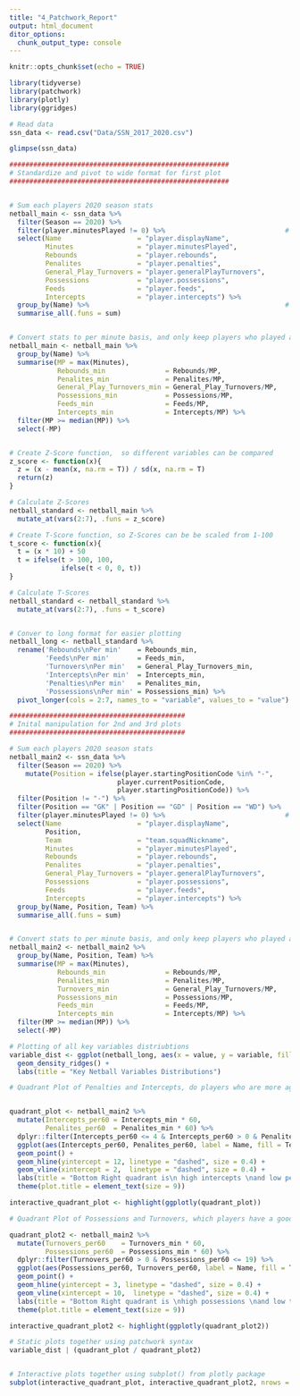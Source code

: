```yaml
---
title: "4_Patchwork_Report"
output: html_document
ditor_options:
  chunk_output_type: console
---
```


```r
knitr::opts_chunk$set(echo = TRUE)
```


```r
library(tidyverse)
library(patchwork)
library(plotly)
library(ggridges)
```


```r
# Read data
ssn_data <- read.csv("Data/SSN_2017_2020.csv")
```

```r
glimpse(ssn_data)
```


```r


#######################################################
# Standardize and pivot to wide format for first plot
#######################################################


# Sum each players 2020 season stats
netball_main <- ssn_data %>%
  filter(Season == 2020) %>%
  filter(player.minutesPlayed != 0) %>%                              # Remove players who didn't play any minutes
  select(Name                   = "player.displayName",
         Minutes                = "player.minutesPlayed",
         Rebounds               = "player.rebounds",           
         Penalites              = "player.penalties",   
         General_Play_Turnovers = "player.generalPlayTurnovers",
         Possessions            = "player.possessions", 
         Feeds                  = "player.feeds",         
         Intercepts             = "player.intercepts") %>%
  group_by(Name) %>%                                                 # Group by player to combine all instances of player
  summarise_all(.funs = sum) 


# Convert stats to per minute basis, and only keep players who played above the median league minutes, as this will remove outlier players
netball_main <- netball_main %>%
  group_by(Name) %>%
  summarise(MP = max(Minutes),
            Rebounds_min               = Rebounds/MP,
            Penalites_min              = Penalites/MP,
            General_Play_Turnovers_min = General_Play_Turnovers/MP,
            Possessions_min            = Possessions/MP,
            Feeds_min                  = Feeds/MP,
            Intercepts_min             = Intercepts/MP) %>%
  filter(MP >= median(MP)) %>%                                           
  select(-MP)


# Create Z-Score function,  so different variables can be compared
z_score <- function(x){
  z = (x - mean(x, na.rm = T)) / sd(x, na.rm = T)
  return(z)
}

# Calculate Z-Scores
netball_standard <- netball_main %>%
  mutate_at(vars(2:7), .funs = z_score)

# Create T-Score function, so Z-Scores can be be scaled from 1-100
t_score <- function(x){
  t = (x * 10) + 50
  t = ifelse(t > 100, 100, 
             ifelse(t < 0, 0, t))
}

# Calculate T-Scores
netball_standard <- netball_standard %>%
  mutate_at(vars(2:7), .funs = t_score)


# Conver to long format for easier plotting
netball_long <- netball_standard %>%
  rename('Rebounds\nPer min'    = Rebounds_min,
         'Feeds\nPer min'       = Feeds_min,
         'Turnovers\nPer min'   = General_Play_Turnovers_min,
         'Intercepts\nPer min'  = Intercepts_min,
         'Penalties\nPer min'   = Penalites_min,
         'Possessions\nPer min' = Possessions_min) %>%
  pivot_longer(cols = 2:7, names_to = "variable", values_to = "value")

```

```r

############################################
# Inital manipulation for 2nd and 3rd plots
############################################

# Sum each players 2020 season stats
netball_main2 <- ssn_data %>%
  filter(Season == 2020) %>%
    mutate(Position = ifelse(player.startingPositionCode %in% "-",                # Fix starting position, removing any players who did not play any minutes (position is specified with a dash (-))
                           player.currentPositionCode,
                           player.startingPositionCode)) %>% 
  filter(Position != "-") %>%  
  filter(Position == "GK" | Position == "GD" | Position == "WD") %>%
  filter(player.minutesPlayed != 0) %>%                              # Remove players who didn't play any minutes
  select(Name                   = "player.displayName",
         Position,
         Team                   = "team.squadNickname",
         Minutes                = "player.minutesPlayed",
         Rebounds               = "player.rebounds",           
         Penalites              = "player.penalties",   
         General_Play_Turnovers = "player.generalPlayTurnovers",
         Possessions            = "player.possessions", 
         Feeds                  = "player.feeds",         
         Intercepts             = "player.intercepts") %>%
  group_by(Name, Position, Team) %>%                                                 # Group by player to combine all instances of player
  summarise_all(.funs = sum) 


# Convert stats to per minute basis, and only keep players who played above the median league minutes, as this will remove outlier players
netball_main2 <- netball_main2 %>%
  group_by(Name, Position, Team) %>%
  summarise(MP = max(Minutes),
            Rebounds_min               = Rebounds/MP,
            Penalites_min              = Penalites/MP,
            Turnovers_min              = General_Play_Turnovers/MP,
            Possessions_min            = Possessions/MP,
            Feeds_min                  = Feeds/MP,
            Intercepts_min             = Intercepts/MP) %>%
  filter(MP >= median(MP)) %>%                                           
  select(-MP)

```

```r
# Plotting of all key variables distriubtions
variable_dist <- ggplot(netball_long, aes(x = value, y = variable, fill = variable)) +
  geom_density_ridges() +
  labs(title = "Key Netball Variables Distributions")


```


```r
# Quadrant Plot of Penalties and Intercepts, do players who are more aggressive for intercepts all have higher penalty counts?


quadrant_plot <- netball_main2 %>%
  mutate(Intercepts_per60 = Intercepts_min * 60,
         Penalites_per60  = Penalites_min * 60) %>%
  dplyr::filter(Intercepts_per60 <= 4 & Intercepts_per60 > 0 & Penalites_per60 <= 30) %>%
  ggplot(aes(Intercepts_per60, Penalites_per60, label = Name, fill = Team)) +
  geom_point() +
  geom_hline(yintercept = 12, linetype = "dashed", size = 0.4) +
  geom_vline(xintercept = 2,  linetype = "dashed", size = 0.4) +
  labs(title = "Bottom Right quadrant is\n high intercepts \nand low penalties") +
  theme(plot.title = element_text(size = 9))

interactive_quadrant_plot <- highlight(ggplotly(quadrant_plot))

```

```r

# Quadrant Plot of Possessions and Turnovers, which players have a good ratio of low turnovers to high possessisons

quadrant_plot2 <- netball_main2 %>%
  mutate(Turnovers_per60    = Turnovers_min * 60,
         Possessions_per60  = Possessions_min * 60) %>%
  dplyr::filter(Turnovers_per60 > 0 & Possessions_per60 <= 19) %>%
  ggplot(aes(Possessions_per60, Turnovers_per60, label = Name, fill = Team)) +
  geom_point() +
  geom_hline(yintercept = 3, linetype = "dashed", size = 0.4) +
  geom_vline(xintercept = 10,  linetype = "dashed", size = 0.4) +
  labs(title = "Bottom Right quadrant is \nhigh possessions \nand low turnovers")+
  theme(plot.title = element_text(size = 9))

interactive_quadrant_plot2 <- highlight(ggplotly(quadrant_plot2))

```


```r

# Static plots together using patchwork syntax
variable_dist | (quadrant_plot / quadrant_plot2)


# Interactive plots together using subplot() from plotly package
subplot(interactive_quadrant_plot, interactive_quadrant_plot2, nrows = 2)
```

